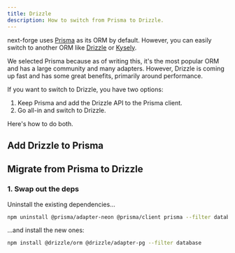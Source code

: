 ```yaml
---
title: Drizzle
description: How to switch from Prisma to Drizzle.
---
```


next-forge uses [Prisma](https://prisma.io) as its ORM by default. However, you can easily switch to another ORM like [Drizzle](https://drizzle.dev) or [Kysely](https://kysely.dev/).

We selected Prisma because as of writing this, it's the most popular ORM and has a large community and many adapters. However, Drizzle is coming up fast and has some great benefits, primarily around performance.

If you want to switch to Drizzle, you have two options:

1. Keep Prisma and add the Drizzle API to the Prisma client.
2. Go all-in and switch to Drizzle.

Here's how to do both.

## Add Drizzle to Prisma

## Migrate from Prisma to Drizzle

### 1. Swap out the deps

Uninstall the existing dependencies...

```bash
npm uninstall @prisma/adapter-neon @prisma/client prisma --filter database
```

...and install the new ones:

```bash
npm install @drizzle/orm @drizzle/adapter-pg --filter database
```
